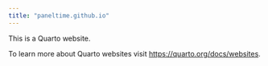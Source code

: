 ```yaml
---
title: "paneltime.github.io"
---
```


This is a Quarto website.

To learn more about Quarto websites visit <https://quarto.org/docs/websites>.
